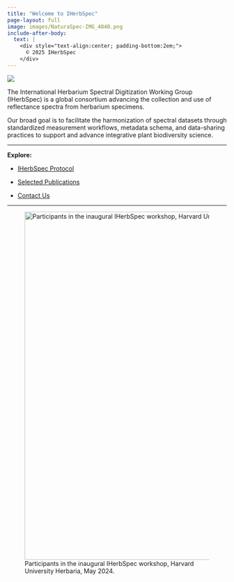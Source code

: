 ```yaml
---
title: "Welcome to IHerbSpec"
page-layout: full
image: images/NaturaSpec-IMG_4840.png
include-after-body:
  text: |
    <div style="text-align:center; padding-bottom:2em;">
      © 2025 IHerbSpec
    </div>
---
```


![](images/NaturaSpec-IMG_4840.png){.full-width}

<!-- Page-only styles (won’t affect other pages) -->
<style>
  /* Center the big page title */
  #title-block-header .title { text-align: center; }

  /* Make homepage body text larger */
  main#quarto-document-content { font-size: 1.125rem; line-height: 1.7; }

  /* Center figure captions */
  .quarto-figure figcaption { text-align: center; }
  
  /* new: limit the descriptive text width */
  .content-narrow {
    max-width: 70ch;       /* ~70 characters per line (ideal) */
    margin-left: auto;
    margin-right: auto;    /* centers the block */
  }
</style>


::: {.column-page-inset}
<div class="content-narrow">

The International Herbarium Spectral Digitization Working Group (IHerbSpec) is a global consortium advancing the collection and use of reflectance spectra from herbarium specimens.

Our broad goal is to facilitate the harmonization of spectral datasets through standardized measurement workflows, metadata schema, and data-sharing practices to support and advance integrative plant biodiversity science.

</div>
:::

---

**Explore:**

- [IHerbSpec Protocol](protocol.qmd)

- [Selected Publications](publications.qmd)

- [Contact Us](contact.qmd)

---

![Participants in the inaugural IHerbSpec workshop, Harvard University Herbaria, May 2024.](images/IHerbSpec.jpeg){fig-align="center" width="800px"}

